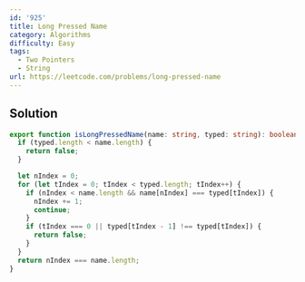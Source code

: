 ```yaml
---
id: '925'
title: Long Pressed Name
category: Algorithms
difficulty: Easy
tags:
  - Two Pointers
  - String
url: https://leetcode.com/problems/long-pressed-name
---
```


## Solution

```typescript filename="solution.ts" copy
export function isLongPressedName(name: string, typed: string): boolean {
  if (typed.length < name.length) {
    return false;
  }

  let nIndex = 0;
  for (let tIndex = 0; tIndex < typed.length; tIndex++) {
    if (nIndex < name.length && name[nIndex] === typed[tIndex]) {
      nIndex += 1;
      continue;
    }
    if (tIndex === 0 || typed[tIndex - 1] !== typed[tIndex]) {
      return false;
    }
  }
  return nIndex === name.length;
}
```
